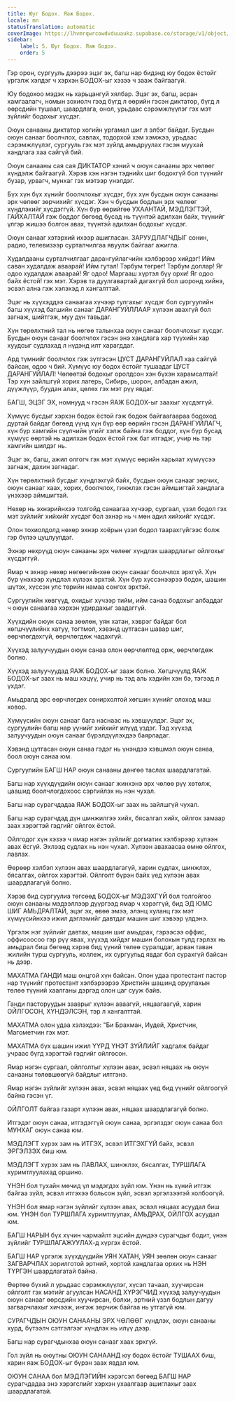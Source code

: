 ```yaml
---
title: Юуг Бодох. Яаж Бодох.
locale: mn
statusTranslation: automatic
coverImage: https://lhvmrqwrcowdvduuaukz.supabase.co/storage/v1/object/public/strapi-uploads/small_cover-educacion-fundamental.webp-2d51a7828a2b1309555be27f7e2a61a0.webp
sidebar:
    label: 5. Юуг Бодох. Яаж Бодох.
    order: 5
---
```

Гэр орон, сургууль дээрээ эцэг эх, багш нар бидэнд юу бодох ёстойг үргэлж хэлдэг ч хэрхэн БОДОХ-ыг хэзээ ч зааж байгаагүй.

Юу бодохоо мэдэх нь харьцангуй хялбар. Эцэг эх, багш, асран хамгаалагч, номын зохиолч гээд бүгд л өөрийн гэсэн диктатор, бүгд л өөрсдийн тушаал, шаардлага, онол, урьдаас сэрэмжлүүлэг гэх мэт зүйлийг бодохыг хүсдэг.

Оюун санааны диктатор хогийн ургамал шиг л элбэг байдаг. Бусдын оюун санааг боолчлох, савлах, тодорхой хэм хэмжээ, урьдаас сэрэмжлүүлэг, сургууль гэх мэт зүйлд амьдруулах гэсэн муухай хандлага хаа сайгүй бий.

Оюун санааны сая сая ДИКТАТОР хэний ч оюун санааны эрх чөлөөг хүндэлж байгаагүй. Хэрэв хэн нэгэн тэднийх шиг бодохгүй бол түүнийг бузар, урвагч, мунхаг гэх мэтээр үнэлдэг.

Бүх хүн бүх хүнийг боолчлохыг хүсдэг, бүх хүн бусдын оюун санааны эрх чөлөөг зөрчихийг хүсдэг. Хэн ч бусдын бодлын эрх чөлөөг хүндлэхийг хүсдэггүй. Хүн бүр өөрийгөө УХААНТАЙ, МЭДЛЭГТЭЙ, ГАЙХАЛТАЙ гэж боддог бөгөөд бусад нь түүнтэй адилхан байх, түүнийг үлгэр жишээ болгон авах, түүнтэй адилхан бодохыг хүсдэг.

Оюун санааг хэтэрхий ихээр ашигласан. ЗАРУУДЛАГЧДЫГ сонин, радио, телевизээр сурталчилгаа явуулж байгааг ажигла.

Худалдааны сурталчилгааг дарангуйлагчийн хэлбэрээр хийдэг! Ийм саван худалдаж аваарай! Ийм гутал! Тэрбум төгрөг! Тэрбум доллар! Яг одоо худалдаж аваарай! Яг одоо! Маргааш хүртэл бүү орхи! Яг одоо байх ёстой! гэх мэт. Хэрэв та дуулгавартай дагахгүй бол шоронд хийнэ, эсвэл ална гэж хэлэхэд л хангалттай.

Эцэг нь хүүхэддээ санаагаа хүчээр тулгахыг хүсдэг бол сургуулийн багш хүүхэд багшийн санааг ДАРАНГУЙЛЛААР хүлээн авахгүй бол загнаж, шийтгэж, муу дүн тавьдаг.

Хүн төрөлхтний тал нь нөгөө талынхаа оюун санааг боолчлохыг хүсдэг. Бусдын оюун санааг боолчлох гэсэн энэ хандлага хар түүхийн хар хуудсыг судлахад л нүдэнд илт харагддаг.

Ард түмнийг боолчлох гэж зүтгэсэн ЦУСТ ДАРАНГУЙЛАЛ хаа сайгүй байсан, одоо ч бий. Хүмүүс юу бодох ёстойг тушаадаг ЦУСТ ДАРАНГУЙЛАЛ! Чөлөөтэй бодохыг оролдсон хэн бүхэн харамсалтай! Тэр хүн зайлшгүй хорих лагерь, Сибирь, шорон, албадан ажил, дүүжлүүр, буудан алах, цөлөх гэх мэт рүү явдаг.

БАГШ, ЭЦЭГ ЭХ, номнууд ч гэсэн ЯАЖ БОДОХ-ыг заахыг хүсдэггүй.

Хүмүүс бусдыг хэрхэн бодох ёстой гэж бодож байгаагаараа бодоход дуртай байдаг бөгөөд үүнд хүн бүр өөр өөрийн гэсэн ДАРАНГУЙЛАГЧ, хүн бүр хамгийн сүүлчийн үгийг хэлж байна гэж боддог, хүн бүр бусад хүмүүс өөртэй нь адилхан бодох ёстой гэж бат итгэдэг, учир нь тэр хамгийн шилдэг нь.

Эцэг эх, багш, ажил олгогч гэх мэт хүмүүс өөрийн харьяат хүмүүсээ загнаж, дахин загнадаг.

Хүн төрөлхтний бусдыг хүндлэхгүй байх, бусдын оюун санааг зөрчих, оюун санааг хаах, хорих, боолчлох, гинжлэх гэсэн аймшигтай хандлага үнэхээр аймшигтай.

Нөхөр нь эхнэрийнхээ толгойд санаагаа хүчээр, сургаал, үзэл бодол гэх мэт зүйлийг хийхийг хүсдэг бол эхнэр нь ч мөн адил хийхийг хүсдэг.

Олон тохиолдолд нөхөр эхнэр хоёрын үзэл бодол таарахгүйгээс болж гэр бүлээ цуцлуулдаг.

Эхнэр нөхрүүд оюун санааны эрх чөлөөг хүндлэх шаардлагыг ойлгохыг хүсдэггүй.

Ямар ч эхнэр нөхөр нөгөөгийнхөө оюун санааг боолчлох эрхгүй. Хүн бүр үнэхээр хүндлэл хүлээх эрхтэй. Хүн бүр хүссэнээрээ бодох, шашин шүтэх, хүссэн улс төрийн намаа сонгох эрхтэй.

Сургуулийн хөвгүүд, охидыг хүчээр тийм, ийм санаа бодохыг албаддаг ч оюун санаагаа хэрхэн удирдахыг заадаггүй.

Хүүхдийн оюун санаа зөөлөн, уян хатан, хэврэг байдаг бол хөгшчүүлийнх хатуу, тогтмол, хэвэнд цутгасан шавар шиг, өөрчлөгдөхгүй, өөрчлөгдөж чадахгүй.

Хүүхэд залуучуудын оюун санаа олон өөрчлөлтөд орж, өөрчлөгдөж болно.

Хүүхэд залуучуудад ЯАЖ БОДОХ-ыг зааж болно. Хөгшчүүлд ЯАЖ БОДОХ-ыг заах нь маш хэцүү, учир нь тэд аль хэдийн хэн бэ, тэгээд л үхдэг.

Амьдралд эрс өөрчлөгдөх сонирхолтой хөгшин хүнийг олоход маш ховор.

Хүмүүсийн оюун санааг бага наснаас нь хэвшүүлдэг. Эцэг эх, сургуулийн багш нар үүнийг хийхийг илүүд үздэг. Тэд хүүхэд залуучуудын оюун санааг бүрэлдүүлэхдээ баярладаг.

Хэвэнд цутгасан оюун санаа гэдэг нь үнэндээ хэвшмэл оюун санаа, боол оюун санаа юм.

Сургуулийн БАГШ НАР оюун санааны дөнгөө таслах шаардлагатай.

Багш нар хүүхдүүдийн оюун санааг жинхэнэ эрх чөлөө рүү хөтөлж, цаашид боолчлогдохоос сэргийлэх нь нэн чухал.

Багш нар сурагчдадаа ЯАЖ БОДОХ-ыг заах нь зайлшгүй чухал.

Багш нар сурагчдад дүн шинжилгээ хийх, бясалгал хийх, ойлгох замаар заах хэрэгтэй гэдгийг ойлгох ёстой.

Ойлгодог хүн хэзээ ч ямар нэгэн зүйлийг догматик хэлбэрээр хүлээн авах ёсгүй. Эхлээд судлах нь нэн чухал. Хүлээн авахаасаа өмнө ойлгох, лавлах.

Өөрөөр хэлбэл хүлээн авах шаардлагагүй, харин судлах, шинжлэх, бясалгах, ойлгох хэрэгтэй. Ойлголт бүрэн байх үед хүлээн авах шаардлагагүй болно.

Хэрэв бид сургуулиа төгсөөд БОДОХ-ыг МЭДЭХГҮЙ бол толгойгоо оюун санааны мэдээллээр дүүргээд ямар ч хэрэггүй, бид ЭД ЮМС ШИГ АМЬДРАЛТАЙ, эцэг эх, өвөө эмээ, элэнц хуланц гэх мэт хүмүүсийнхээ ижил дэглэмийг давтдаг машин шиг хэвээр үлдэнэ.

Үргэлж нэг зүйлийг давтах, машин шиг амьдрах, гэрээсээ оффис, оффисоосоо гэр рүү явах, хүүхэд хийдэг машин болохын тулд гэрлэх нь амьдрал биш бөгөөд хэрэв бид үүний төлөө суралцдаг, арван таван жилийн турш сургууль, коллеж, их сургуульд явдаг бол сурахгүй байсан нь дээр.

МАХАТМА ГАНДИ маш онцгой хүн байсан. Олон удаа протестант пастор нар түүнийг протестант хэлбэрээрээ Христийн шашинд оруулахын төлөө түүний хаалганы дэргэд олон цаг сууж байв.

Ганди пасторуудын зааврыг хүлээн аваагүй, няцаагаагүй, харин ОЙЛГОСОН, ХҮНДЭЛСЭН, тэр л хангалттай.

МАХАТМА олон удаа хэлэхдээ: "Би Брахман, Иудей, Христчин, Магометчин гэх мэт.

МАХАТМА бүх шашин ижил ҮҮРД ҮНЭТ ЗҮЙЛИЙГ хадгалж байдаг учраас бүгд хэрэгтэй гэдгийг ойлгосон.

Ямар нэгэн сургаал, ойлголтыг хүлээн авах, эсвэл няцаах нь оюун санааны төлөвшөөгүй байдлыг илтгэнэ.

Ямар нэгэн зүйлийг хүлээн авах, эсвэл няцаах үед бид үүнийг ойлгоогүй байна гэсэн үг.

ОЙЛГОЛТ байгаа газарт хүлээн авах, няцаах шаардлагагүй болно.

Итгэдэг оюун санаа, итгэдэггүй оюун санаа, эргэлздэг оюун санаа бол МУНХАГ оюун санаа юм.

МЭДЛЭГТ хүрэх зам нь ИТГЭХ, эсвэл ИТГЭХГҮЙ байх, эсвэл ЭРГЭЛЗЭХ биш юм.

МЭДЛЭГТ хүрэх зам нь ЛАВЛАХ, шинжлэх, бясалгах, ТУРШЛАГА хуримтлуулахад оршино.

ҮНЭН бол тухайн мөчид үл мэдэгдэх зүйл юм. Үнэн нь хүний итгэж байгаа зүйл, эсвэл итгэхээ больсон зүйл, эсвэл эргэлзээтэй холбоогүй.

ҮНЭН бол ямар нэгэн зүйлийг хүлээн авах, эсвэл няцаах асуудал биш юм. ҮНЭН бол ТУРШЛАГА хуримтлуулах, АМЬДРАХ, ОЙЛГОХ асуудал юм.

БАГШ НАРЫН бүх хүчин чармайлт эцсийн дүндээ сурагчдыг бодит, үнэн зүйлийг ТУРШЛАГАЖУУЛАХ-д хүргэх ёстой.

БАГШ НАР үргэлж хүүхдүүдийн УЯН ХАТАН, УЯН зөөлөн оюун санааг ЗАГВАРЧЛАХ зорилготой эртний, хортой хандлагаа орхих нь НЭН ТҮРГЭН шаардлагатай байна.

Өөртөө бүхий л урьдаас сэрэмжлүүлэг, хүсэл тачаал, хуучирсан ойлголт гэх мэтийг агуулсан НАСАНД ХҮРЭГЧИД хүүхэд залуучуудын оюун санааг өөрсдийн хуучирсан, болхи, эртний үзэл бодлын дагуу загварчлахыг хичээж, ингэж зөрчиж байгаа нь утгагүй юм.

СУРАГЧДЫН ОЮУН САНААНЫ ЭРХ ЧӨЛӨӨГ хүндлэх, оюун санааны хурд, бүтээлч сэтгэлгээг хүндлэх нь илүү дээр.

Багш нар сурагчдынхаа оюун санааг хаах эрхгүй.

Гол зүйл нь оюутны ОЮУН САНААНД юу бодох ёстойг ТУШААХ биш, харин яаж БОДОХ-ыг бүрэн заах явдал юм.

ОЮУН САНАА бол МЭДЛЭГИЙН хэрэгсэл бөгөөд БАГШ НАР сурагчдадаа энэ хэрэгслийг хэрхэн ухаалгаар ашиглахыг заах шаардлагатай.

